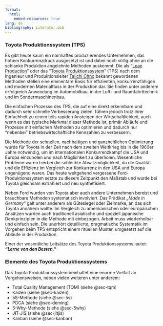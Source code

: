 ```yaml
---
format:
  html:
    embed-resources: true
lang: de
bibliography: Literatur.bib
---
```


<!-- -------------------------------------------------------------------------

                       Lean Production – Toyota Produktionssystem (TPS)

-------------------------------------------------------------------------- -->


### Toyota Produktionssystem (TPS) {#sec-tps}

Es gibt heute kaum ein namhaftes produzierendes Unternehmen, das hohem Konkurrenzdruck ausgesetzt ist und dabei noch völlig ohne an die schlanke Produktion angelehnte Methoden auskommt. Die als "[Lean Production](https://de.wikipedia.org/wiki/Schlanke_Produktion)" oder das "[Toyota Produktionssystem](https://de.wikipedia.org/wiki/Toyota-Produktionssystem)" (TPS) nach dem Ingenieur und Produktionsleiter [Taiichi Ohno](https://de.wikipedia.org/wiki/%C5%8Cno_Taiichi) bekannt gewordenen Methoden stellen eine elementare Basis für effizienten, konkurrenzfähigen und modernen Materialfluss in der Produktion dar. Sie finden unter anderem erfolgreich Anwendung im Automobilbau, in der Luft- und Raumfahrttechnik und im Sondermaschinenbau.

Die einfachen Prozesse des TPS, die auf eine direkt erkennbare und dadurch sehr schnelle Verbesserung zielen, führen jedoch trotz ihrer Einfachheit zu einem teils rapiden Ansteigen der Wirtschaftlichkeit, auch wenn es das typische Merkmal dieser Methode ist, primär Abläufe und Prozesse mit einfachen Methoden zu optimieren und dadurch nur "nebenbei" betriebswirtschaftliche Kennzahlen zu verbessern. 

Die Methode der schnellen, nachhaltigen und ganzheitlichen Optimierung wurde für Toyota in der Zeit nach dem zweiten Weltkrieg bis in die 1960er Jahre notwendig, um im internationalen Konkurrenzkampf die USA und Europa einzuholen und nach Möglichkeit zu überholen. Wesentliche Probleme waren hierbei die schlechte Absatzmöglichkeit, da die Qualität und die Effizienz im Vergleich zur Konkurrenz in den USA und Europa ungenügend waren. Das heute weitgehend vergessene Ford-Produktionssystem setzte zu diesem Zeitpunkt den Maßstab und wurde bei Toyota gleichsam extrahiert und neu synthetisiert.

<!--
Heute ist die Situation vieler Unternehmen vor allem auch in Europa damit vergleichbar. Aufgrund der politischen Veränderung in Osteuropa und China, sowie der neuen Möglichkeiten im Internet, konkurrieren selbst kleine Unternehmen heute immer mehr auf dem Weltmarkt. Darin liegt ein enormes Potenzial für die Unternehmen, aber auch ein Zwang zur Wirtschaftlichkeit, die heute in vielen Bereichen allein nicht mehr ausreichend ist. Nicht primär der Unterschied in der Startposition, sondern die Schnelligkeit, Prozesse bei höchster Flexibilität zu optimieren, entscheidet vielfach in diesem Wettkampf – und genau hierin liegt die Stärke dieser umfassenden Systematik.
-->

Neben Ford wurden von Toyota aber auch andere Unternehmen bereist und brauchbare Methoden systematisch involviert. Das Prädikat *„Made in Germany“* galt unter anderem als Gütesiegel oder Zielmarke, an das sich Toyota annähern wollte. Im Vergleich zu amerikanischen oder europäischen Ansätzen wurden auch traditionell asiatische und speziell japanische Denkprinzipien in die Methode mit einbezogen. Arbeit muss wiederholbar und einfach sein. Die unerhört detaillierte, pragmatische Systematik im Vorgehen beim TPS entspricht einem rituellen Muster, umgesetzt auf die Abläufe in der Produktion.

Einer der wesentliche Leitsätze des Toyota Produktionssystems lautet: ***"Lerne von den Besten."***
<!--
Daraus leitet sich das Best Practice-Konzept ab.
Verbessere diese Methoden mit einer gleichermaßen einfachen wie schnellen Methode.
Toyota hat hier einen neuen Maßstab gesetzt. Über mehrere Jahrzehnte hinweg wurde das Toyota Produktionssystem in verschiedenen Stufen entwickelt und umgesetzt. 
-->


### Elemente des Toyota Produktionssystems

Das Toyota Produktionssystem beinhaltet eine enorme Vielfalt an Vorgehensweisen, neben vielen weiteren unter anderem:

+ Total Quality Management (TQM) (siehe @sec-tqm)
+ Kaizen (siehe @sec-kaizen)
+ 5S-Methode (siehe @sec-5s)
+ PDCA (siehe @sec-deming)
+ 5-Why-Methode (siehe @sec-5why)
+ JIT-JIS (siehe @sec-jitjis)
+ Kanban (siehe @sec-kanban)

<!--
+ Verschwendung vermeiden: Um einen Fortschritt zu erreichen wird nach Problemen und Verschwendung gesucht. Ignorieren von Problemen fördert negative Entwicklungen. Erst das bewusste systematische Suchen mit der konkreten Absicht, die Prozesse zu verbessern, bringt den Fortschritt. (vgl. 1.17 Prozessorientierung). Im TPS oder Kanban wird daher nach einer einfachen überschaubaren Liste von Verschwendungsarten gesucht.

+ Überproduktion vermeiden: Die Überproduktion ist eine der wesentlichen Verschwendungsarten.

+ Poka Yoke: Dieser Begriff wird vielfach als vollständige Kontrolle oder auch 100 % Kontrolle interpretiert. Fehler zu selektieren ist in jedem Fall günstiger, als die vielfältigen Auswirkungen von Fehlern zu beheben. Grundsätzlich unterscheidet man im TPS das „Tun“, also das physische Arbeiten und das eigentliche „Arbeiten“, bei dem der Selbstanspruch zur Verbesserung hinzukommt. Charakterisierend ist zudem die Forderung nach konsequenter Fehlervermeidung durch einfachste Prüfprozesse, die präventiv stattfinden. (vgl. 1.13 Poka Yoke)

+ Andon : Andon ist zunächst die Linienstoppampel, also eine Ampel, die den Status der Produktionslinie anzeigt und direkt darüber hängt. Die Signalfarben entsprechen der Straßenverkehrsampel. Sie erlaubt visuelle Kontrolle und die Online-Steuerung des Produktionsprozesses. Wenn der Werker eine Abnormität erkennt, kann er mit dem gelben Signal Hilfe holen. Hat er ein gravierendes Problem erkannt, muss er die rote Ampel auslösen und damit die Linie stilllegen. Die Werker übernehmen mit dieser Pflicht die Verantwortung für die Produktion. Ihre Philosophie lautet: Der Produktionsmitarbeiter ist so nah am Ort des Geschehens, dass er die Vorgänge am besten beurteilen kann.

+ Autonomation : Autonomation ist Automation mit einem menschlichen Touch. Autonomation soll die Linie oder die Produktion allgemein vor Schäden bewahren, indem die Anlage bei allen Störungen oder abnormen Situationen automatisch auf Stopp geht.

+ Baton Passing Room: Um bei einer Fließfertigung einen gleichmäßigen Fluss zu erreichen, ist es wesentlich, einen Pufferraum zu schaffen, an dem Werker, die im Hintertreffen sind, aufholen können.

+ „Do not make isolated islands “: Werker sollen im Team arbeiten, da sie so als Ganzes höhere Flexibilität und Leistung erzielen. Die moderne Ergonomie bestätigt, dass die Gesamteffizienz des Einzelnen in der Gruppe deutlich höher ist als bei isolierten Einzelarbeitsplätzen. Ergänzend kommt es zum Kapazitätsausgleich in der Gruppe, wodurch sich der Mittelwert verbessert.

+ Mehrmaschinenbedienung: Mehrere Maschinen werden in einem Rhythmus nacheinander bedient. Dies setzt voraus, dass die Maschinentakte dies zulassen. Die Arbeitszeit des Werkers wird effizienter genutzt, da Verschwendung durch Wartezeiten eliminiert wird. Eine Sonderform ist die Gruppenarbeit mit Mehrmaschinenbedienung. Trotz ungünstiger Austaktung kann damit eine höhere Effizienz erreicht werden.


+ Die Kraft der individuellen Fertigkeiten und des Teamworks: Eine der wesentlichen Säulen, auf die TPS baut, ist die möglichst umfassende Nutzung der Innovationskraft und Kompetenz der Belegschaft. Der operative Spezialist soll nicht nur arbeiten, sondern auch sein Know-how soll entscheiden. Hieraus leiten sich gravierende Anforderungen an das Management ab (vgl. 1.22 Probleme sind Schätze).

+ Vom Belegschaftsschutz über den Schutz des Einzelnen zur Reduzierung der Anzahl der Werker: Nach dem traditionellen Verständnis von TPS sind Mitarbeiter ein „Teil der Familie“, daher ist jeder Einzelne vor den Auswirkungen von Einsparungen zu bewahren. Durch offensiven Umgang mit Flexibilisierung der Qualifikation wird zunächst ein universellerer Einsatz der Werker ermöglicht und eine höhere interdisziplinäre Kompetenz erreicht, zudem steigt dadurch die Effizienz. Im TPS ist es gelebte Realität, dass der Schutz der Mitarbeiter zu höherer Effizienz und Flexibilisierung führt, was ein klarer Gegensatz zu vielen modernen Managementthesen ist. T. Ohno betont an verschiedenen Stellen den Wert des Teamworks für die Leistung, dies ist nachhaltig nur auf Basis dauerhaft vertrauensvoller Verbindungen und Sicherheit für jeden Einzelnen zu gewährleisten.

+ Produktionsfluss und Arbeitsfluss (Work Flow): TPS gibt verschiedene Elemente vor, um einen harmonischen Fluss zu erreichen und dabei strikt auf die hohe Dichte an Wertschöpfung zu achten.

+ Just-in-time: Just-in-time (JIT) umfasst zunächst, dass das Material zur richtigen Zeit in der geforderten Menge am notwendigen Ort bereitgestellt wird. Dadurch wird Verschwendung durch Wartezeiten, unnötige Puffer und damit Ineffizienz vermieden (vgl. 1.4 Just-in-time). Im weiteren Sinne beinhaltet es aber auch bedingungslose Kundenorientierung , Neuausrichtung der Produktionsabläufe, Produktionsvorrichtungen (vgl. 1.9 Low Cost Intelligent Automation) sowie angepasste Managementeigenschaften.

Supermarkt-Prinzip und Lieferanten- Kanban: Kanban wird, bezogen auf Lieferanten-Kanban, mit dem Supermarkt-Prinzip dargestellt. Im Supermarkt wird nach dem Pull-Vorgehen durch jeden Verbrauch ein neuer Bedarf beim Lieferanten angestoßen. (vgl. 4.1 Lieferanten-Kanban)

+ Produktionsglättung (Production Leveling, Produktionsnivellierung, Heijunka): Hiermit ist zum einen der Ausgleich der Arbeitsinhalte mit dem Ziel einer Fließfertigung gemeint, also die Abbildung eines gleichmäßigen Taktes. Andererseits umfasst dies die Anpassung und das Modellieren der Arbeitsinhalte, um möglichst wenig Verschwendung zu erreichen. Letztlich beinhaltet die Produktionsglättung aber auch die Pufferbildung und das Vermeiden des Peitscheneffektes (vgl. Kap. 2.1 Ruhiger kontinuierlicher Materialfluss), mit dem Ziel, einen kontinuierlichen Materialfluss und JIT-orientierte Prozesse zu erreichen


::: {.callout-tip}
## Weiterführende Sharable-Links (Springer-Verlag)

+ @dickmann_schlanker_2015: [Elemente moderner, schlanker Produktionssysteme](https://rdcu.be/dI72u)

:::

<!--
#### Literaturempfehlung

![@dickmann_schlanker_2015: [Schlanker Materialfluss](https://link.springer.com/book/10.1007/978-3-662-44869-4)](images/Dickmann_Schlanker_Materialfluss_978-3-662-44869-4.webp){width=40%}
-->
